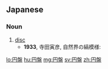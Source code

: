==Japanese==
{{ja-kanjitab|えん|ばん|yomi=o}}

===Noun===
{{ja-noun|えんばん|kyu=圓盤}}

# [[disc]]
#* '''1933''', 寺田寅彦, 自然界の縞模様:
#*: {{ja-usex|ガラスなどの'''円盤'''の中央をたたくと、それがある整数だけのほぼ同大の扇形に割れる。|ガラス など の '''えんばん''' の ちゅうおう を たたく と、 それ が ある せいすう だけ の ほぼ どうだい の おうぎがた に われる。|When you hit the center of a disc of something like glass, it will break into a regular number of fan-shaped pieces of about the same size.}}

[[lo:円盤]]
[[hu:円盤]]
[[mg:円盤]]
[[sv:円盤]]
[[zh:円盤]]
